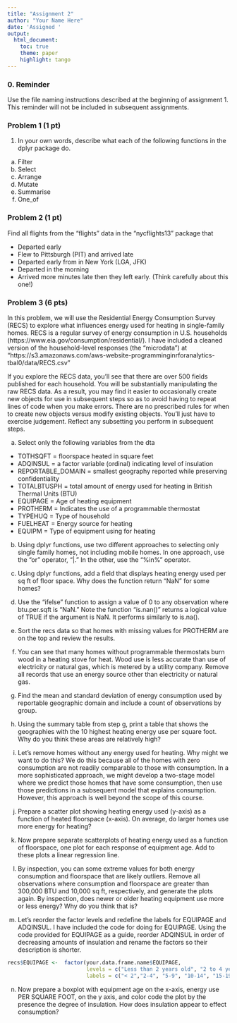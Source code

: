 ```yaml
---
title: "Assignment 2"
author: "Your Name Here"
date: 'Assigned '
output: 
  html_document:
    toc: true
    theme: paper
    highlight: tango
---
```


### 0. Reminder

Use the file naming instructions described at the beginning of assignment 1. This reminder will not be included in subsequent assignments. 

### Problem 1 (1 pt)

1.	In your own words, describe what each of the following functions in the dplyr package do.

a.	Filter
b.	Select 
c.	Arrange 
d.	Mutate 
e.	Summarise 
f.	One_of

### Problem 2 (1 pt)

Find all flights from the "flights" data in the "nycflights13" package that

* Departed early
* Flew to Pittsburgh (PIT) and arrived late
* Departed early from in New York (LGA, JFK)
* Departed in the morning
* Arrived more minutes late then they left early. (Think carefully about this one!)

### Problem 3 (6 pts)

In this problem, we will use the Residential Energy Consumption Survey (RECS) to explore what influences energy used for heating in single-family homes. RECS is a regular survey of energy consumption in U.S. households (https://www.eia.gov/consumption/residential/).  I have included a cleaned version of the household-level responses (the "microdata") at "https://s3.amazonaws.com/aws-website-programminginrforanalytics-tbal0/data/RECS.csv"

If you explore the RECS data, you’ll see that there are over 500 fields published for each household. You will be substantially manipulating the raw RECS data. As a result, you may find it easier to occasionally create new objects for use in subsequent steps so as to avoid having to repeat lines of code when you make errors. There are no prescribed rules for when to create new objects versus modify existing objects. You'll just have to exercise judgement.  Reflect any subsetting you perform in subsequent steps. 

a.	Select only the following variables from the dta

* TOTHSQFT = floorspace heated in square feet
* ADQINSUL = a factor variable (ordinal) indicating level of insulation
* REPORTABLE_DOMAIN = smallest geography reported while preserving confidentiality 
* TOTALBTUSPH = total amount of energy used for heating in British Thermal Units (BTU)
* EQUIPAGE = Age of heating equipment
* PROTHERM = Indicates the use of a programmable thermostat
* TYPEHUQ = Type of household
* FUELHEAT = Energy source for heating 
* EQUIPM = Type of equipment using for heating

b. Using dplyr functions, use two different approaches to selecting only single family homes, not including mobile homes. In one approach, use the "or" operator, "|." In the other, use the "%in%" operator. 

c.	Using dplyr functions, add a field that displays heating energy used per sq ft of floor space. Why does the function return "NaN" for some homes? 

d. Use the "ifelse" function to assign a value of 0 to any observation where btu.per.sqft is "NaN." Note the function "is.nan()" returns a logical value of TRUE if the argument is NaN. It performs similarly to is.na().

e. Sort the recs data so that homes with missing values for PROTHERM are on the top and review the results.

f. You can see that many homes without programmable thermostats burn wood in a heating stove for heat. Wood use is less accurate than use of electricity or natural gas, which is metered by a utility company. Remove all records that use an energy source other than electricity or natural gas. 

g.	Find the mean and standard deviation of energy consumption used by reportable geographic domain and include a count of observations by group.

h. Using the summary table from step g, print a table that shows the geographies with the 10 highest heating energy use per square foot. Why do you think these areas are relatively high?

i. Let's remove homes without any energy used for heating. Why might we want to do this? We do this because all of the homes with zero consumption are not readily comparable to those with consumption. In a more sophisticated approach, we might develop a two-stage model where we predict those homes that have some consumption, then use those predictions in a subsequent model that explains consumption. However, this approach is well beyond the scope of this course. 

j.	Prepare a scatter plot showing heating energy used (y-axis) as a function of heated floorspace (x-axis). On average, do larger homes use more energy for heating? 

k.	Now prepare separate scatterplots of heating energy used as a function of floorspace, one plot for each response of equipment age.  Add to these plots a linear regression line. 

l. By inspection, you can some extreme values for both energy consumption and floorspace that are likely outliers.  Remove all observations where consumption and floorspace are greater than 300,000 BTU and 10,000 sq ft, respectively, and generate the plots again. By inspection, does newer or older heating equipment use more or less energy? Why do you think that is? 

m. Let's reorder the factor levels and redefine the labels for EQUIPAGE and ADQINSUL. I have included the code for doing for EQUIPAGE. Using the code provided for EQUIPAGE as a guide, reorder ADQINSUL in order of decreasing amounts of insulation and rename the factors so their description is shorter. 

```r
recs$EQUIPAGE <-  factor(your.data.frame.name$EQUIPAGE, 
                         levels = c("Less than 2 years old", "2 to 4 years old", "5 to 9 years old",                                                          "10 to 14 years old", "15 to 19 years old", "20 years or older"), 
                         labels = c("< 2","2-4", "5-9", "10-14", "15-19", "> 20"))
```

n. Now prepare a boxplot with equipment age on the x-axis, energy use PER SQUARE FOOT, on the y axis, and color code the plot by the presence the degree of insulation. How does insulation appear to effect consumption? 
